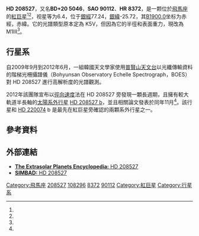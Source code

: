 {{Starbox begin
| name = HD 208527
}}
{{Starbox observe
| epoch = [[J2000.0|J2000.0]]
| constell = [[飛馬座|飛馬座]]<ref name=SIMBAD>{{cite web
 | url=http://simbad.u-strasbg.fr/simbad/sim-id?Ident=HR+8372
 | title=Pulsating variable Star
 | publisher=Centre de Données astronomiques de Strasbourg
 | work=SIMBAD
 | accessdate=2012-07-13
 | archive-date=2021-08-31
 | archive-url=https://web.archive.org/web/20210831201415/https://simbad.u-strasbg.fr/simbad/sim-id?Ident=HR+8372
 }}</ref><ref name=DATA>{{cite web
 | url=http://vizier.u-strasbg.fr/viz-bin/VizieR-5?-out.add=.&-source=5050&-corr=PK=HR&-out.max=9999&HR=8372
 | title=VizieR Detailed Page
 | accessdate=2012-07-13
 | archive-date=2019-02-16
 | archive-url=https://web.archive.org/web/20190216101201/http://vizier.u-strasbg.fr/viz-bin/VizieR-5?-out.add=.&-source=5050&-corr=PK=HR&-out.max=9999&HR=8372
 | dead-url=no
 }}</ref>
| 星官 = 
| ra = {{RA|21|56|24}}<ref name=SIMBAD /><ref name=DATA />
| dec = {{DEC|+21|14|23}}<ref name=SIMBAD /><ref name=DATA />
| appmag_v = 6.4<ref name=SIMBAD /><ref name=DATA />
}}
{{Starbox character
| class = M1III<ref name=Lee/><ref name=exoplaneteu/>
| b-v = 1.7<ref name=SIMBAD /><ref name=DATA />
| u-b = 2.03<ref name=SIMBAD /><ref name=DATA />
| r-i = <ref name=SIMBAD /><ref name=DATA />
| variable = 
}}
{{Starbox astrometry 
| radial_v = 4.79 ± 0.06<ref name=Lee/>
| prop_mo_ra = ?
| prop_mo_dec = ?
| gal_lat = ?
| gal_lon = ?
| parallax = 2.48 ± 0.38<ref name=Lee/>
| p_error = ?
| dist_ly = ?
| dist_pc =320.2 ± 61.1<ref name=exoplaneteu/>
| absmag_v = –1.24<ref name=Lee/>
}} 
{{Starbox detail 
| age = 2 ± 1.3 × 10<sup>9</sup><ref name=exoplaneteu/>
| metal = -0.09 ± 0.16<ref name=exoplaneteu/>
| mass = 1.6 ± 0.4 <ref name=exoplaneteu/>
| radius = 51.1 ± 8.3<ref name=exoplaneteu/>
| gravity = 1.6 ± 0.3<ref name=Lee/>
| rotation = 51.1 ± 8.3<ref name=Lee/>
| luminosity = ?
| temperature = 4035 ± 65<ref name=Lee/>
}} 
{{Starbox catalog
| names =BD+20 5046，[[SAO星表|SAO]] 90112，[[HD星表|HD]] 208527，[[HR星表|HR]] 8372，HIP 108296}}
{{Starbox reference |Simbad=HR+8372}}
{{Starbox end}}

'''HD 208527'''，又名'''BD+20 5046'''，'''SAO 90112'''、'''HR 8372'''，是一颗位於[[飛馬座|飛馬座]]的[[紅巨星|紅巨星]]<ref name=SIMBAD /><ref name=DATA />，视星等为6.4，位于[[銀道座標系|銀經]]77.24，[[銀道座標系|銀緯]]-25.72，其[[B1900.0|B1900.0]]坐标为赤經{{RA|21|51|43.3}}，赤緯{{DEC|+20|-25.72|52}}。它的光譜類型原本定為 K5V，但因為它的半徑和表面重力，現改為 M1III<ref name=Lee/>。

==行星系==
自2009年9月到2012年6月，一組韓國天文學家使用[[普賢山天文台|普賢山天文台]]以光纖傳輸資料的{{link-ja|普賢山天文台|普賢山光学天文台}}階梯光柵攝譜儀（Bohyunsan Observatory Echelle Spectrograph，BOES）對 HD 208527 進行高解析度的光譜觀測。

2012年該團隊宣布以[[徑向速度|徑向速度]]法在 HD 208527 旁發現一顆長週期，且擁有較大軌道半長軸的[[太陽系外行星|太陽系外行星]] [[HD_208527_b|HD 208527 b]]，並且相關論文發表於同年11月<ref name="exoplaneteu"/>。該行星和 [[HD_220074|HD 220074]] b 是最先在紅巨星旁確認的兩顆系外行星之一。

{{OrbitboxPlanet begin
| table_ref = <ref name="exoplaneteu"/>
| period_unit=day
}}
{{OrbitboxPlanet
| exoplanet = [[HD_208527_b|b]]
| mass = >9.9 ± 1.7
| period = 875.5 ± 5.8
| semimajor = 2.1 ± 0.2 
| eccentricity = 0.08 ± 0.04
}} 
{{Orbitbox end}}

==參考資料==
{{Reflist|colwidth=30em|refs=

<ref name="exoplaneteu">{{cite web | url=http://exoplanet.eu/catalog/hd_208527_b/ | title=hd_208527_b | accessdate=2012-11-14 | archive-date=2018-12-15 | archive-url=https://web.archive.org/web/20181215121623/http://exoplanet.eu/catalog/hd_208527_b/ | dead-url=no }}</ref>

<ref name="Lee">{{cite journal|
title=Planetary companions orbiting M giants HD 208527 and HD 220074
|arxiv=1211.2051
|year=2012
|journal= Astronomy & Astrophysics
|authors=B.-C. Lee, I. Han, M.-G. Park}}</ref>
}}

==外部連結==
* [http://exoplanet.eu/star.php?st=HD+208527 '''The Extrasolar Planets Encyclopedia:''' HD 208527]
* [http://simbad.u-strasbg.fr/simbad/sim-id?protocol=html&Ident=HD+208527&NbIdent=1&Radius=10&Radius.unit=arcmin&submit=submit+id '''SIMBAD:''' HD 208527]

{{DEFAULTSORT:Hd 208527}}
[[Category:飛馬座|Category:飛馬座]]
[[Category:HD和HDE天體|208527]]
[[Category:HIP天體|108296]]
[[Category:HR天體|8372]]
[[Category:SAO天體|90112]]
[[Category:紅巨星|Category:紅巨星]]
[[Category:行星系|Category:行星系]]